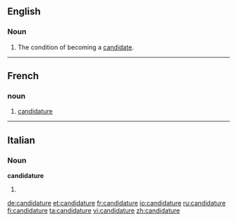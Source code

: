 ==English==

===Noun===
{{en-noun}}

# The condition of becoming a [[candidate]].

----
==French==

===noun===
{{fr-noun|f}}

# [[candidature#English|candidature]]
----

==Italian==

===Noun===
'''candidature''' {{f}}

# {{plural of|[[candidatura]]|lang=Italian}}

[[de:candidature]]
[[et:candidature]]
[[fr:candidature]]
[[io:candidature]]
[[ru:candidature]]
[[fi:candidature]]
[[ta:candidature]]
[[vi:candidature]]
[[zh:candidature]]